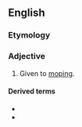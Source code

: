 ==English==

===Etymology===
{{suffix|en|mope|ish}}

===Adjective===
{{en-adj}}

# Given to [[mope|moping]].

====Derived terms====
* {{l|en|mopishly}}
* {{l|en|mopishness}}